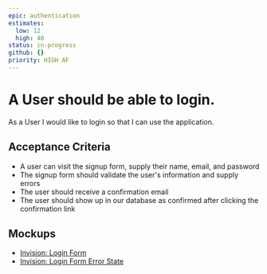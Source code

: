 ```yaml
---
epic: authentication
estimates:
  low: 12
  high: 40
status: in-progress
github: {}
priority: HIGH AF
---
```


# A User should be able to login.

As a User I would like to login so that I can use the application.

## Acceptance Criteria

- A user can visit the signup form, supply their name, email, and password
- The signup form should validate the user's information and supply errors
- The user should receive a confirmation email
- The user should show up in our database as confirmed after clicking the confirmation link

## Mockups

- [Invision: Login Form](https://invisionapp.com)
- [Invision: Login Form Error State ](https://invisionapp.com)
